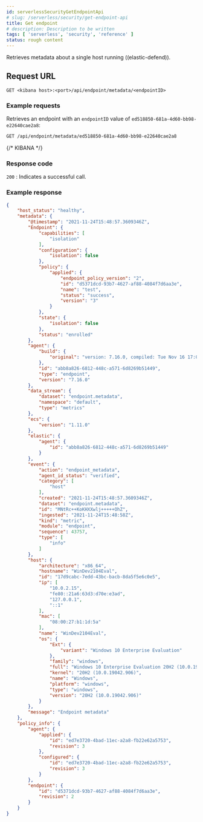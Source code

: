 ```yaml
---
id: serverlessSecurityGetEndpointApi
# slug: /serverless/security/get-endpoint-api
title: Get endpoint
# description: Description to be written
tags: [ 'serverless', 'security', 'reference' ]
status: rough content
---
```


<div id="get-endpoint-api"></div>

Retrieves metadata about a single host running ((elastic-defend)).

## Request URL

`GET <kibana host>:<port>/api/endpoint/metadata/<endpointID>`

### Example requests

Retrieves an endpoint with an `endpointID` value of `ed518850-681a-4d60-bb98-e22640cae2a8`:

```sh
GET /api/endpoint/metadata/ed518850-681a-4d60-bb98-e22640cae2a8
```
{/* KIBANA */}

### Response code

`200` 
    : Indicates a successful call.

### Example response

```json
{
    "host_status": "healthy",
    "metadata": {
        "@timestamp": "2021-11-24T15:48:57.3609346Z",
        "Endpoint": {
            "capabilities": [
                "isolation"
            ],
            "configuration": {
                "isolation": false
            },
            "policy": {
                "applied": {
                    "endpoint_policy_version": "2",
                    "id": "d5371dcd-93b7-4627-af88-4084f7d6aa3e",
                    "name": "test",
                    "status": "success",
                    "version": "3"
                }
            },
            "state": {
                "isolation": false
            },
            "status": "enrolled"
        },
        "agent": {
            "build": {
                "original": "version: 7.16.0, compiled: Tue Nov 16 17:00:00 2021, branch: 7.16, commit: 73a51033db85e0fb3be1c934697ef6a2b08979ab"
            },
            "id": "abb8a826-6812-448c-a571-6d8269b51449",
            "type": "endpoint",
            "version": "7.16.0"
        },
        "data_stream": {
            "dataset": "endpoint.metadata",
            "namespace": "default",
            "type": "metrics"
        },
        "ecs": {
            "version": "1.11.0"
        },
        "elastic": {
            "agent": {
                "id": "abb8a826-6812-448c-a571-6d8269b51449"
            }
        },
        "event": {
            "action": "endpoint_metadata",
            "agent_id_status": "verified",
            "category": [
                "host"
            ],
            "created": "2021-11-24T15:48:57.3609346Z",
            "dataset": "endpoint.metadata",
            "id": "MNtRc++KoKHXXwlj+++++OhZ",
            "ingested": "2021-11-24T15:48:58Z",
            "kind": "metric",
            "module": "endpoint",
            "sequence": 43757,
            "type": [
                "info"
            ]
        },
        "host": {
            "architecture": "x86_64",
            "hostname": "WinDev2104Eval",
            "id": "17d9cabc-7edd-43bc-bacb-8da5f5e6c0e5",
            "ip": [
                "10.0.2.15",
                "fe80::21a6:63d3:d70e:e3ad",
                "127.0.0.1",
                "::1"
            ],
            "mac": [
                "08:00:27:b1:1d:5a"
            ],
            "name": "WinDev2104Eval",
            "os": {
                "Ext": {
                    "variant": "Windows 10 Enterprise Evaluation"
                },
                "family": "windows",
                "full": "Windows 10 Enterprise Evaluation 20H2 (10.0.19042.906)",
                "kernel": "20H2 (10.0.19042.906)",
                "name": "Windows",
                "platform": "windows",
                "type": "windows",
                "version": "20H2 (10.0.19042.906)"
            }
        },
        "message": "Endpoint metadata"
    },
    "policy_info": {
        "agent": {
            "applied": {
                "id": "ed7e3720-4bad-11ec-a2a8-fb22e62a5753",
                "revision": 3
            },
            "configured": {
                "id": "ed7e3720-4bad-11ec-a2a8-fb22e62a5753",
                "revision": 3
            }
        },
        "endpoint": {
            "id": "d5371dcd-93b7-4627-af88-4084f7d6aa3e",
            "revision": 2
        }
    }
}

```
